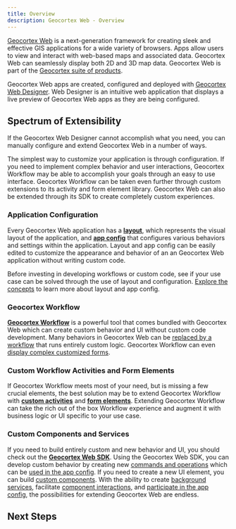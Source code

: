 ```yaml
---
title: Overview
description: Geocortex Web - Overview
---
```



[Geocortex Web](https://www.geocortex.com/products/gxw/) is a next-generation framework for creating sleek and effective GIS applications for a wide variety of browsers. Apps allow users to view and interact with web-based maps and associated data. Geocortex Web can seamlessly display both 2D and 3D map data. Geocortex Web is part of the [Geocortex suite of products](https://www.geocortex.com/products/).

Geocortex Web apps are created, configured and deployed with [Geocortex Web Designer](https://apps.geocortex.com/webviewer/designer/). Web Designer is an intuitive web application that displays a live preview of Geocortex Web apps as they are being configured.

<DesignerCallout />

## Spectrum of Extensibility

If the Geocortex Web Designer cannot accomplish what you need, you can manually configure and extend Geocortex Web in a number of ways.

The simplest way to customize your application is through configuration. If you need to implement complex behavior and user interactions, Geocortex Workflow may be able to accomplish your goals through an easy to use interface. Geocortex Workflow can be taken even further through custom extensions to its activity and form element library. Geocortex Web can also be extended through its SDK to create completely custom experiences.

<ExtensibilitySpectrum
    configLink="#application-configuration"
    workflowLink="#geocortex-workflow"
    customWorkflowLink="#custom-workflow-activities-and-form-elements"
    customCodeLink="#custom-code"
/>

### Application Configuration

Every Geocortex Web application has a [**layout**](configuration-layout-getting-started.mdx), which represents the visual layout of the application, and [**app config**](configuration-app-config-getting-started.mdx) that configures various behaviors and settings within the application. Layout and app config can be easily edited to customize the appearance and behavior of an an Geocortex Web application without writing custom code.

Before investing in developing workflows or custom code, see if your use case can be solved through the use of layout and configuration. [Explore the concepts](key-concepts.mdx) to learn more about layout and app config.

### Geocortex Workflow

<!-- TODO - does Geocortex Workflow come bundled with Geocortex Web? -->

[**Geocortex Workflow**](https://docs.geocortex.com/workflow/) is a powerful tool that comes bundled with Geocortex Web which can create custom behavior and UI without custom code development. Many behaviors in Geocortex Web can be [replaced by a workflow](tutorial-change-default-map-click-behavior.mdx) that runs entirely custom logic. Geocortex Workflow can even [display complex customized forms](https://docs.geocortex.com/workflow/latest/help/Default.htm#wf5/help/forms.htm).

### Custom Workflow Activities and Form Elements

If Geocortex Workflow meets most of your need, but is missing a few crucial elements, the best solution may be to extend Geocortex Workflow with **[custom activities](tutorial-implement-custom-activity.mdx)** and **[form elements](tutorial-implement-custom-form-elements.mdx)**. Extending Geocortex Workflow can take the rich out of the box Workflow experience and augment it with business logic or UI specific to your use case.

### Custom Components and Services

If you need to build entirely custom and new behavior and UI, you should check out the [**Geocortex Web SDK**](sdk-overview.mdx). Using the Geocortex Web SDK, you can develop custom behavior by creating new [commands and operations](tutorial-implement-command-operation.mdx) which can be [used in the app config](configuration-commands-operations.mdx). If you need to create a new UI element, you can build [custom components](sdk-create-component.mdx). With the ability to create [background services](tutorial-service-dynamic-data.mdx), facilitate [component interactions](sdk-component-interactions.mdx), and [participate in the app config](tutorial-implement-component-participate-app-config.mdx), the possibilities for extending Geocortex Web are endless.

## Next Steps

<UseCaseContainer>
    <UseCaseCard
        title="Layout and App Config"
        description="Learn more about the layout and app config"
        link="key-concepts"
    />
    <UseCaseCard
        title="Running Workflows in Geocortex Web"
        description="Learn how to build and run a workflow in Geocortex Web"
        link="https://docs.geocortex.com/webviewer/latest/admin-help/Default.htm#gwv/add-a-workflow-to-an-app.htm"
    />
    <UseCaseCard
        title="Building Custom Workflow Activities"
        description="Learn how to build custom workflow activities for Geocortex Web"
        link="tutorial-implement-custom-activity"
    />
    <UseCaseCard
        title="Geocortex Web SDK"
        description="Develop custom commands and operations, components, and services using the Geocortex Web SDK"
        link="sdk-overview"
    />
</UseCaseContainer>
